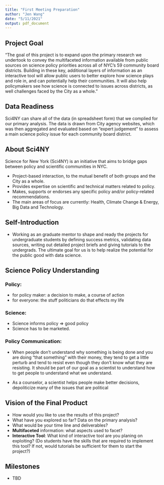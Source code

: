 ```yaml
---
title: "First Meeting Preparation"
author: "Jen Wang"
date: "5/11/2021"
output: pdf_document
---
```

## Project Goal

"The goal of this project is to expand upon the primary research we undertook to convey the multifaceted information available from public sources on science policy priorities across all of NYC's 59 community board districts. Building in these key, additional layers of information as an interactive tool will allow public users to better explore how science plays and role in, and can potentially help their communities. It will also help policymakers see how science is connected to issues across districts, as well challenges faced by the City as a whole."

## Data Readiness

Sci4NY can share all of the data (in spreadsheet form) that we complied for our primary analysis. The data is drawn from City agency websites, which was then aggregated and evaluated based on "expert judgement" to assess a main science policy issue for each community board district. 

## About Sci4NY

Science for New York (Sci4NY) is an initiative that aims to bridge gaps between policy and scientific communities in NYC.

- Project-based interaction, to the mutual benefit of both groups and the City as a whole. 
- Provides expertise on scientific and technical matters related to policy.
- Makes, supports or endorses any specific policy and/or policy-related recommendations. 
- The main areas of focus are currently: Health, Climate Change & Energy, Big Data and Technology.


## Self-Introduction
- Working as an graduate mentor to shape and ready the projects for undergraduate students by defining success metrics, validating data sources, writing out detailed project briefs and giving tutorials to the undergrads. The ultimate goal for us is to help realize the potential for the public good with data science.

## Science Policy Understanding

### Policy:

- for policy maker: a decision to make, a course of action
- for everyone: the stuff politicians do that effects my life

### Science: 
- Science informs policy => good policy
- Science has to be marketed. 

### Policy Communication: 
- When people don't understand why something is being done and you are doing "that something" with their money, they tend to get a little perturb and tend to resist even though they don't know what they are resisting.
It should be part of our goal as a scientist to understand how to get people to understand what we understand.

- As a counselor, a scientist helps people make better decisions, depoliticize many of the issues that are political 



## Vision of the Final Product

- How would you like to use the results of this project?
- What have you explored so far? Data on the primary analysis?
- What would be your time line and deliverables?
- **Multifaceted** information: what aspects used to facet?
- **Interactive Tool**: What kind of interactive tool are you planing on exploiting? (Do students have the skills that are required to implement this tool? If not, would tutorials be sufficient for them to start the project?)


## Milestones

- TBD
